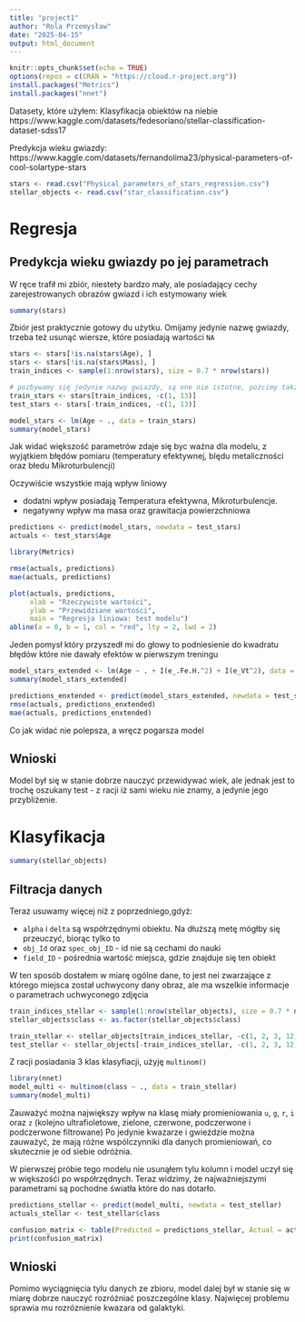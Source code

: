 ```yaml
---
title: "project1"
author: "Rola Przemysław"
date: "2025-04-15"
output: html_document
---
```


```r
knitr::opts_chunk$set(echo = TRUE)
options(repos = c(CRAN = "https://cloud.r-project.org"))
install.packages("Metrics")
install.packages("nnet")
```

Datasety, które użyłem:
Klasyfikacja obiektów na niebie
https://www.kaggle.com/datasets/fedesoriano/stellar-classification-dataset-sdss17

Predykcja wieku gwiazdy:
https://www.kaggle.com/datasets/fernandolima23/physical-parameters-of-cool-solartype-stars

```r
stars <- read.csv("Physical_parameters_of_stars_regression.csv")
stellar_objects <- read.csv("star_classification.csv")
```


# Regresja
## Predykcja wieku gwiazdy po jej parametrach

W ręce trafił mi zbiór, niestety bardzo mały, ale posiadający cechy zarejestrowanych obrazów gwiazd i ich estymowany wiek
```r
summary(stars)
```

Zbiór jest praktycznie gotowy du użytku. Omijamy jedynie nazwę gwiazdy, trzeba też usunąć wiersze, które posiadają wartości `NA`
```r

stars <- stars[!is.na(stars$Age), ]
stars <- stars[!is.na(stars$Mass), ]
train_indices <- sample(1:nrow(stars), size = 0.7 * nrow(stars))

# pozbywamy się jedynie nazwy gwiazdy, są one nie istotne, pożcimy także ostatnią (błąd estymacji wieku), z racji iż mógłby zbytnio podpowiadać wiek gwiazdy (albo po prostu przeszkadzać)
train_stars <- stars[train_indices, -c(1, 13)]
test_stars <- stars[-train_indices, -c(1, 13)]

```


```r
model_stars <- lm(Age ~ ., data = train_stars)
summary(model_stars)
```
Jak widać większość parametrów zdaje się byc ważna dla modelu, z wyjątkiem błędów pomiaru (temperatury efektywnej, blędu metaliczności oraz błedu Mikroturbulencji)

Oczywiście wszystkie mają wpływ liniowy

- dodatni wpływ posiadają Temperatura efektywna, Mikroturbulencje.
- negatywny wpływ ma masa oraz grawitacja powierzchniowa
```r
predictions <- predict(model_stars, newdata = test_stars)
actuals <- test_stars$Age

library(Metrics)

rmse(actuals, predictions)
mae(actuals, predictions)
```

```r
plot(actuals, predictions,
     xlab = "Rzeczywiste wartości",
     ylab = "Przewidziane wartości",
     main = "Regresja liniowa: test modelu")
abline(a = 0, b = 1, col = "red", lty = 2, lwd = 2)
```


Jeden pomysł który przyszedł mi do głowy to podniesienie do kwadratu błędów które nie dawały efektów w pierwszym treningu
```r
model_stars_extended <- lm(Age ~ . + I(e_.Fe.H.^2) + I(e_Vt^2), data = train_stars)
summary(model_stars_extended)

predictions_enxtended <- predict(model_stars_extended, newdata = test_stars)
rmse(actuals, predictions_enxtended)
mae(actuals, predictions_enxtended)
```
Co jak widać nie polepsza, a wręcz pogarsza model

## Wnioski
Model był się w stanie dobrze nauczyć przewidywać wiek, ale jednak jest to trochę oszukany test - z racji iż sami wieku nie znamy, a jedynie jego przybliżenie.

# Klasyfikacja



```r
summary(stellar_objects)
```
## Filtracja danych
Teraz usuwamy więcej niż z poprzedniego,gdyż:

- `alpha` i `delta` są współrzędnymi obiektu. Na dłuższą metę mógłby się przeuczyć, biorąc tylko to
- `obj_Id` oraz `spec_obj_ID` - id nie są cechami do nauki
- `field_ID` - pośrednia wartość miejsca, gdzie znajduje się ten obiekt

W ten sposób dostałem w miarę ogólne dane, to jest nei zwarzające z którego miejsca został uchwycony dany obraz, ale ma wszelkie informacje o parametrach uchwyconego zdjęcia

```r
train_indices_stellar <- sample(1:nrow(stellar_objects), size = 0.7 * nrow(stellar_objects))
stellar_objects$class <- as.factor(stellar_objects$class)

train_stellar <- stellar_objects[train_indices_stellar, -c(1, 2, 3, 12, 13)]
test_stellar <- stellar_objects[-train_indices_stellar, -c(1, 2, 3, 12, 13)]
```

Z racji posiadania 3 klas klasyfiacji, użyję `multinom()`


```r
library(nnet)
model_multi <- multinom(class ~ ., data = train_stellar)
summary(model_multi)
```
Zauważyć można największy wpływ na klasę miały promieniowania `u`, `g`, `r`, `i` oraz `z` (kolejno ultrafioletowe, zielone, czerwone, podczerwone i podczerwone filtrowane)
Po jedynie kwazarze i gwieździe można zauważyć, że mają różne wspólczynniki dla danych promieniowań, co skutecznie je od siebie odróżnia.

W pierwszej próbie tego modelu nie usunąłem tylu kolumn i model uczył się w większośći po współrzędnych. Teraz widzimy, że najważniejszymi parametrami są pochodne światła które do nas dotarło.


```r

predictions_stellar <- predict(model_multi, newdata = test_stellar)
actuals_stellar <- test_stellar$class

confusion_matrix <- table(Predicted = predictions_stellar, Actual = actuals_stellar)
print(confusion_matrix)
```
## Wnioski
Pomimo wyciągnięcia tylu danych ze zbioru, model dalej był w stanie się w miarę dobrze nauczyć rozróżniać poszczególne klasy. Najwięcej problemu sprawia mu rozróznienie kwazara od galaktyki.